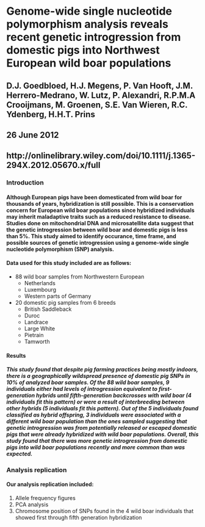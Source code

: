 # Genome-wide single nucleotide polymorphism analysis reveals recent genetic introgression from domestic pigs into Northwest European wild boar populations
## D.J. Goedbloed, H.J. Megens, P. Van Hooft, J.M. Herrero-Medrano, W. Lutz, P. Alexandri, R.P.M.A Crooijmans, M. Groenen, S.E. Van Wieren, R.C. Ydenberg, H.H.T. Prins
## 26 June 2012
## http://onlinelibrary.wiley.com/doi/10.1111/j.1365-294X.2012.05670.x/full

### Introduction
#### Although European pigs have been domesticated from wild boar for thousands of years, hybridization is still possible. This is a conservation concern for European wild boar populations since hybridized individuals may inherit maladaptive traits such as a reduced resistance to disease. Studies done on mitochondrial DNA and microsatellite data suggest that the genetic introgression between wild boar and domestic pigs is less than 5%. This study aimed to identify occurance, time frame, and possible sources of genetic introgression using a genome-wide single nucleotide polymorphism (SNP) analysis.
#### Data used for this study included are as follows:
  * 88 wild boar samples from Northwestern European
    * Netherlands
    * Luxembourg
    * Western parts of Germany
  * 20 domestic pig samples from 6 breeds
    * British Saddleback
    * Duroc
    * Landrace
    * Large White
    * Pietrain
    * Tamworth
    
#### Results
##### This study found that despite pig farming practices being mostly indoors, there is a geographically wildspread presence of domestic pig SNPs in 10% of analyzed boar samples. Of the 88 wild boar samples, 9 individuals either had levels of introgression equivalent to first-generation hybrids until fifth-generation backcrosses with wild boar (4 individuals fit this pattern) or were a result of interbreeding between other hybrids (5 individuals fit this pattern). Out of the 5 individuals found classified as hybrid offspring, 3 individuals were associated with a different wild boar population than the ones sampled suggesting that genetic introgression was from potentially released or escaped domestic pigs that were already hybridized with wild boar populations. Overall, this study found that there was more genetic introgression from domestic pigs into wild boar populations recently and more common than was expected.
### Analysis replication
#### Our analysis replication included:
  1. Allele frequency figures
  2. PCA analysis
  3. Chromosome position of SNPs found in the 4 wild boar individuals that showed first through fifth generation hybridization